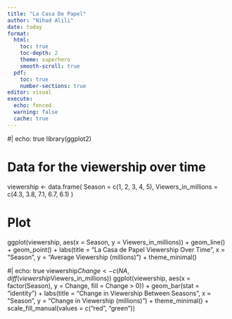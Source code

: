 ```yaml
---
title: "La Casa De Papel"
author: "Nihad Alili"
date: today
format: 
  html:
    toc: true
    toc-depth: 2
    theme: superhero
    smooth-scroll: true
  pdf: 
    toc: true
    number-sections: true
editor: visual
execute: 
  echo: fenced
  warning: false
  cache: true
---
```


#| echo: true
library(ggplot2)

# Data for the viewership over time
viewership <- data.frame(
  Season = c(1, 2, 3, 4, 5),
  Viewers_in_millions = c(4.3, 3.8, 7.1, 6.7, 6.1)
)

# Plot
ggplot(viewership, aes(x = Season, y = Viewers_in_millions)) +
  geom_line() +
  geom_point() +
  labs(title = "La Casa de Papel Viewership Over Time",
       x = "Season",
       y = "Average Viewership (millions)") +
  theme_minimal()

#| echo: true
viewership$Change <- c(NA, diff(viewership$Viewers_in_millions))
ggplot(viewership, aes(x = factor(Season), y = Change, fill = Change > 0)) +
  geom_bar(stat = "identity") +
  labs(title = "Change in Viewership Between Seasons",
       x = "Season",
       y = "Change in Viewership (millions)") +
  theme_minimal() +
  scale_fill_manual(values = c("red", "green"))

